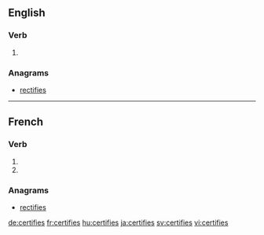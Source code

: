{{also|certifiés}}
==English==

===Verb===
{{head|en|verb form}}

# {{en-third-person singular of|certify}}

===Anagrams===
* [[rectifies#English|rectifies]]

----

==French==

===Verb===
{{fr-verb-form}}

# {{inflection of|certifier||2|s|pres|indc|lang=fr}}
# {{inflection of|certifier||2|s|pres|subj|lang=fr}}

===Anagrams===
* [[rectifies#French|rectifies]]

[[de:certifies]]
[[fr:certifies]]
[[hu:certifies]]
[[ja:certifies]]
[[sv:certifies]]
[[vi:certifies]]